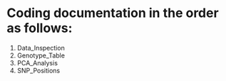 # Coding documentation in the order as follows:
  1. Data_Inspection
  2. Genotype_Table
  3. PCA_Analysis
  4. SNP_Positions

  
